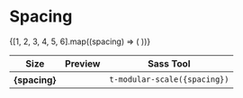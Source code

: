 
<Meta title="Styles/Spacing" />

# Spacing

<Canvas>
  <Story name="default">
    <Table>
      <thead>
        <tr>
          <th>Size</th>
          <th>Preview</th>
          <th>Sass Tool</th>
        </tr>
      </thead>
      <tbody>
        {[1, 2, 3, 4, 5, 6].map((spacing) => (
          <tr key={spacing}>
            <th>{spacing}</th>
            <td>
              <div
                className={`storybook-spacing storybook-spacing--${spacing.toString()}`}
              ></div>
            </td>
            <td>
              <code className="u-select--all">t-modular-scale({spacing})</code>
            </td>
          </tr>
        ))}
      </tbody>
    </Table>
  </Story>
</Canvas>
